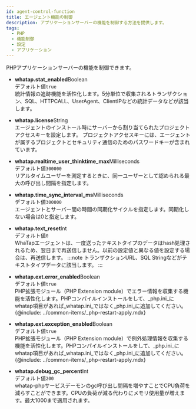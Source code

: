 ```yaml
---
id: agent-control-function
title: エージェント機能の制御
description: アプリケーションサーバーの機能を制御する方法を提供します。
tags:
  - PHP
  - 機能制御
  - 設定
  - アプリケーション
---
```


PHPアプリケーションサーバーの機能を制御できます。

-   **whatap.stat_enabled**<span class='type'>Boolean</span><br/>
      デフォルト値`true`<br/>
      統計情報の追跡機能を活性化します。5分単位で収集されるトランザクション、SQL、HTTPCALL、UserAgent、ClientIPなどの統計データなどが該当します。

-   **whatap.license**<span class='type'>String</span><br/>
      エージェントのインストール時にサーバーから割り当てられたプロジェクトアクセスキーを設定します。 プロジェクトアクセスキーには、エージェントが属するプロジェクトとセキュリティ通信のためのパスワードキーが含まれています。

-   **whatap.realtime_user_thinktime_max**<span class='type'>Milliseconds</span><br/>
      デフォルト値`300000`<br/>
      リアルタイムユーザーを測定するときに、同一ユーザーとして認められる最大の呼び出し間隔を指定します。

-   **whatap.time_sync_interval_ms**<span class='type'>Milliseconds</span><br/>
      デフォルト値`300000`<br/>
      エージェントとサーバー間の時間の同期化サイクルを指定します。同期化しない場合は0と指定します。

-   **whatap.text_reset**<span class='type'>Int</span><br/>
        デフォルト値`0`<br/>
        WhaTapエージェントは、一度送ったテキストタイプのデータはhash処理されるため、翌日まで再送信しません。以前の設定値と異なる値を設定する場合は、再送信します。
    :::note
    トランザクションURL、SQL Stringなどがテキストタイプデータに該当します。
    :::

-   **whatap.ext.error_enabled**<span class='type'>Boolean</span><br/>
        デフォルト値`true`<br/>
        PHP拡張モジュール（PHP Extension module）でエラー情報を収集する機能を活性化します。PHPコンパイルインストールをして、_php.ini_にwhatap項目があれば_whatap.ini_ではなく_php.ini_に追加してください。
    {@include: ../common-items/_php-restart-apply.mdx}

-   **whatap.ext.exception_enabled**<span class='type'>Boolean</span><br/>
        デフォルト値`true`<br/>
        PHP拡張モジュール（PHP Extension module）で例外処理情報を収集する機能を活性化します。PHPコンパイルインストールをして、_php.ini_にwhatap項目があれば_whatap.ini_ではなく_php.ini_に追加してください。
    {@include: ../common-items/_php-restart-apply.mdx}

-   **whatap.debug_gc_percent**<span class='type'>Int</span><br/>
      デフォルト値`200`<br/> 
      whatap-phpサービスデーモンのgc呼び出し間隔を増やすことでCPU負荷を減らすことができます。CPUの負荷が減る代わりにメモリ使用量が増えます。最大1000まで適用されます。
